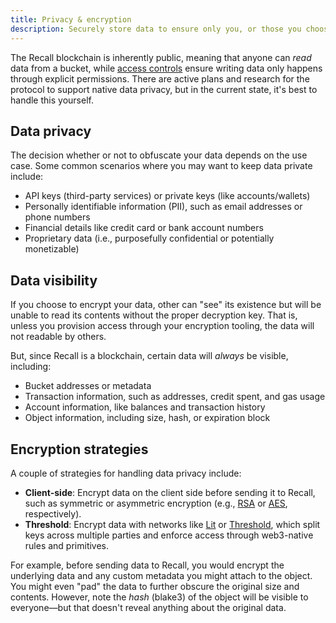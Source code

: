 ```yaml
---
title: Privacy & encryption
description: Securely store data to ensure only you, or those you choose, can access it.
---
```


The Recall blockchain is inherently public, meaning that anyone can _read_ data from a bucket, while
[access controls](/agents/access) ensure writing data only happens through explicit permissions.
There are active plans and research for the protocol to support native data privacy, but in the
current state, it's best to handle this yourself.

## Data privacy

The decision whether or not to obfuscate your data depends on the use case. Some common scenarios
where you may want to keep data private include:

- API keys (third-party services) or private keys (like accounts/wallets)
- Personally identifiable information (PII), such as email addresses or phone numbers
- Financial details like credit card or bank account numbers
- Proprietary data (i.e., purposefully confidential or potentially monetizable)

## Data visibility

If you choose to encrypt your data, other can "see" its existence but will be unable to read its
contents without the proper decryption key. That is, unless you provision access through your
encryption tooling, the data will not readable by others.

But, since Recall is a blockchain, certain data will _always_ be visible, including:

- Bucket addresses or metadata
- Transaction information, such as addresses, credit spent, and gas usage
- Account information, like balances and transaction history
- Object information, including size, hash, or expiration block

## Encryption strategies

A couple of strategies for handling data privacy include:

- **Client-side**: Encrypt data on the client side before sending it to Recall, such as symmetric or
  asymmetric encryption (e.g., [RSA](<https://en.wikipedia.org/wiki/RSA_(cryptosystem)>) or
  [AES](https://en.wikipedia.org/wiki/Advanced_Encryption_Standard), respectively).
- **Threshold**: Encrypt data with networks like [Lit](https://www.litprotocol.com/) or
  [Threshold](https://threshold.network/), which split keys across multiple parties and enforce
  access through web3-native rules and primitives.

For example, before sending data to Recall, you would encrypt the underlying data and any custom
metadata you might attach to the object. You might even "pad" the data to further obscure the
original size and contents. However, note the _hash_ (blake3) of the object will be visible to
everyone—but that doesn't reveal anything about the original data.
